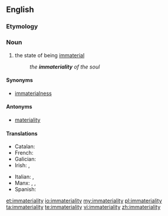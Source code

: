 ==English==

===Etymology===
{{prefix|in|materiality}}

===Noun===
{{en-noun|~|immaterialities}}

# the state of being [[immaterial]]
#: ''the '''immateriality''' of the soul''

====Synonyms====
* [[immaterialness]]

====Antonyms====
* [[materiality]]

====Translations====
{{trans-top|the state of being immaterial}}
* Catalan: {{t-|ca|immaterialitat|f}}
* French: {{t-|fr|immatérialité|f}}
* Galician: {{t-|gl|inmaterialidade|f}}
* Irish: {{t-|ga|neamhthábhacht|f}}, {{t-|ga|neamhábharthacht|f}}
{{trans-mid}}
* Italian: {{t-|it|immaterialità|f}}, {{t-|it|incorporeità|f}}
* Manx: {{t-|gv|neuchorpoilid|m}}, {{t-|gv|neuheihltys|m}}, {{t-|gv|neuventynys|m}}
* Spanish: {{t-|es|inmaterialidad|f}}
{{trans-bottom}}

[[et:immateriality]]
[[io:immateriality]]
[[my:immateriality]]
[[pl:immateriality]]
[[ta:immateriality]]
[[te:immateriality]]
[[vi:immateriality]]
[[zh:immateriality]]